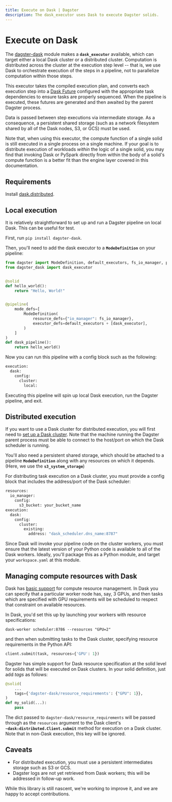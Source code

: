 ```yaml
---
title: Execute on Dask | Dagster
description: The dask_executor uses Dask to execute Dagster solids.
---
```


# Execute on Dask

The [dagster-dask](https://github.com/dagster-io/dagster/tree/master/python_modules/libraries/dagster-dask) module makes a **`dask_executor`** available, which can target either a local Dask cluster or a distributed cluster. Computation is distributed across the cluster at the execution step level -- that is, we use Dask to orchestrate execution of the steps in a pipeline, not to parallelize computation within those steps.

This executor takes the compiled execution plan, and converts each execution step into a [Dask Future](https://docs.dask.org/en/latest/futures.html) configured with the appropriate task dependencies to ensure tasks are properly sequenced. When the pipeline is executed, these futures are generated and then awaited by the parent Dagster process.

Data is passed between step executions via intermediate storage. As a consequence, a persistent shared storage (such as a network filesystem shared by all of the Dask nodes, S3, or GCS) must be used.

Note that, when using this executor, the compute function of a single solid is still executed in a single process on a single machine. If your goal is to distribute execution of workloads _within_ the logic of a single solid, you may find that invoking Dask or PySpark directly from within the body of a solid's compute function is a better fit than the engine layer covered in this documentation.

## Requirements

Install [dask.distributed](https://distributed.readthedocs.io/en/latest/install.html).

## Local execution

It is relatively straightforward to set up and run a Dagster pipeline on local Dask. This can be useful for test.

First, run `pip install dagster-dask`.

Then, you'll need to add the dask executor to a **`ModeDefinition`** on your pipeline:

```python file=/deploying/dask_hello_world.py
from dagster import ModeDefinition, default_executors, fs_io_manager, pipeline, solid
from dagster_dask import dask_executor


@solid
def hello_world():
    return "Hello, World!"


@pipeline(
    mode_defs=[
        ModeDefinition(
            resource_defs={"io_manager": fs_io_manager},
            executor_defs=default_executors + [dask_executor],
        )
    ]
)
def dask_pipeline():
    return hello_world()
```

Now you can run this pipeline with a config block such as the following:

```python file=/deploying/dask_hello_world.yaml
execution:
  dask:
    config:
      cluster:
        local:
```

Executing this pipeline will spin up local Dask execution, run the Dagster pipeline, and exit.

## Distributed execution

If you want to use a Dask cluster for distributed execution, you will first need to [set up a Dask cluster](https://distributed.readthedocs.io/en/latest/quickstart.html#setup-dask-distributed-the-hard-way). Note that the machine running the Dagster parent process must be able to connect to the host/port on which the Dask scheduler is running.

You'll also need a persistent shared storage, which should be attached to a pipeline **`ModeDefinition`** along with any resources on which it depends. (Here, we use the **`s3_system_storage`**)

For distributing task execution on a Dask cluster, you must provide a config block that includes the address/port of the Dask scheduler:

```python file=/deploying/dask_remote.yaml
resources:
  io_manager:
    config:
      s3_bucket: your_bucket_name
execution:
  dask:
    config:
      cluster:
        existing:
          address: "dask_scheduler.dns_name:8787"
```

Since Dask will invoke your pipeline code on the cluster workers, you must ensure that the latest version of your Python code is available to all of the Dask workers. Ideally, you'll package this as a Python module, and target your `workspace.yaml` at this module.

## Managing compute resources with Dask

Dask has [basic support](https://distributed.dask.org/en/latest/resources.html) for compute resource management. In Dask you can specify that a particular worker node has, say, 3 GPUs, and then tasks which are specified with GPU requirements will be scheduled to respect that constraint on available resources.

In Dask, you'd set this up by launching your workers with resource specifications:

```shell
dask-worker scheduler:8786 --resources "GPU=2"
```

and then when submitting tasks to the Dask cluster, specifying resource requirements in the Python API:

```python
client.submit(task, resources={'GPU': 1})
```

Dagster has simple support for Dask resource specification at the solid level for solids that will be executed on Dask clusters. In your solid definition, just add _tags_ as follows:

```python
@solid(
    ...
    tags={'dagster-dask/resource_requirements': {"GPU": 1}},
)
def my_solid(...):
    pass
```

The dict passed to `dagster-dask/resource_requirements` will be passed through as the `resources` argument to the Dask client's **`~dask:distributed.Client.submit`** method for execution on a Dask cluster. Note that in non-Dask execution, this key will be ignored.

## Caveats

- For distributed execution, you must use a persistent intermediates storage such as S3 or GCS.
- Dagster logs are not yet retrieved from Dask workers; this will be addressed in follow-up work.

While this library is still nascent, we're working to improve it, and we are happy to accept contributions.
